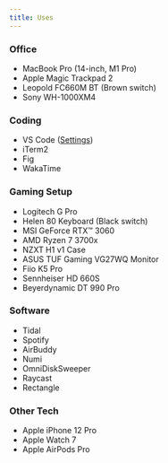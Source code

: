 ```yaml
---
title: Uses
---
```


### Office

- MacBook Pro (14-inch, M1 Pro)
- Apple Magic Trackpad 2
- Leopold FC660M BT (Brown switch)
- Sony WH-1000XM4

### Coding

- VS Code ([Settings](https://github.com/destroymayor/vscode-settings))
- iTerm2
- Fig
- WakaTime

### Gaming Setup

- Logitech G Pro
- Helen 80 Keyboard (Black switch)
- MSI GeForce RTX™ 3060
- AMD Ryzen 7 3700x
- NZXT H1 v1 Case
- ASUS TUF Gaming VG27WQ Monitor
- Fiio K5 Pro
- Sennheiser HD 660S
- Beyerdynamic DT 990 Pro

### Software

- Tidal
- Spotify
- AirBuddy
- Numi
- OmniDiskSweeper
- Raycast
- Rectangle

### Other Tech

- Apple iPhone 12 Pro
- Apple Watch 7
- Apple AirPods Pro
